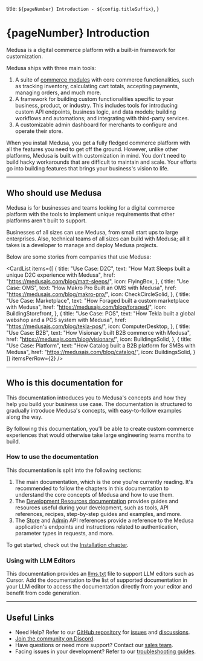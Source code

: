 
  title: `${pageNumber} Introduction - ${config.titleSuffix}`,
}

# {pageNumber} Introduction

Medusa is a digital commerce platform with a built-in framework for customization.

Medusa ships with three main tools:

1. A suite of [commerce modules](!resources!/commerce-modules) with core commerce functionalities, such as tracking inventory, calculating cart totals, accepting payments, managing orders, and much more.
2. A framework for building custom functionalities specific to your business, product, or industry. This includes tools for introducing custom API endpoints, business logic, and data models; building workflows and automations; and integrating with third-party services.
3. A customizable admin dashboard for merchants to configure and operate their store.

When you install Medusa, you get a fully fledged commerce platform with all the features you need to get off the ground. However, unlike other platforms, Medusa is built with customization in mind. You don't need to build hacky workarounds that are difficult to maintain and scale. Your efforts go into building features that brings your business's vision to life.

---

## Who should use Medusa

Medusa is for businesses and teams looking for a digital commerce platform with the tools to implement unique requirements that other platforms aren't built to support.

Businesses of all sizes can use Medusa, from small start ups to large enterprises. Also, technical teams of all sizes can build with Medusa; all it takes is a developer to manage and deploy Medusa projects.

Below are some stories from companies that use Medusa:

<CardList items={[
  {
    title: "Use Case: D2C",
    text: "How Matt Sleeps built a unique D2C experience with Medusa",
    href: "https://medusajs.com/blog/matt-sleeps/",
    icon: FlyingBox,
  },
  {
    title: "Use Case: OMS",
    text: "How Makro Pro Built an OMS with Medusa",
    href: "https://medusajs.com/blog/makro-pro/",
    icon: CheckCircleSolid,
  },
  {
    title: "Use Case: Marketplace",
    text: "How Foraged built a custom marketplace with Medusa",
    href: "https://medusajs.com/blog/foraged/",
    icon: BuildingStorefront,
  },
  {
    title: "Use Case: POS",
    text: "How Tekla built a global webshop and a POS system with Medusa",
    href: "https://medusajs.com/blog/tekla-pos/",
    icon: ComputerDesktop,
  },
  {
    title: "Use Case: B2B",
    text: "How Visionary built B2B commerce with Medusa",
    href: "https://medusajs.com/blog/visionary/",
    icon: BuildingsSolid,
  },
  {
    title: "Use Case: Platform",
    text: "How Catalog built a B2B platform for SMBs with Medusa",
    href: "https://medusajs.com/blog/catalog/",
    icon: BuildingsSolid,
  }
]} itemsPerRow={2} />

---

## Who is this documentation for

This documentation introduces you to Medusa's concepts and how they help you build your business use case. The documentation is structured to gradually introduce Medusa's concepts, with easy-to-follow examples along the way.

By following this documentation, you’ll be able to create custom commerce experiences that would otherwise take large engineering teams months to build.

### How to use the documentation

This documentation is split into the following sections:

1. The main documentation, which is the one you're currently reading. It's recommended to follow the chapters in this documentation to understand the core concepts of Medusa and how to use them.
2. The [Development Resources documentation](!resources!) provides guides and resources useful during your development, such as tools, API references, recipes, step-by-step guides and examples, and more.
3. The [Store](!api!/store) and [Admin](!api!/admin) API references provide a reference to the Medusa application's endpoints and instructions related to authentication, parameter types in requests, and more.

To get started, check out the [Installation chapter](./installation/page.mdx).

### Using with LLM Editors

This documentation provides an [llms.txt](https://docs.medusajs.com/llms.txt) file to support LLM editors such as Cursor. Add the documentation to the list of supported documentation in your LLM editor to access the documentation directly from your editor and benefit from code generation.

---

## Useful Links

- Need Help? Refer to our [GitHub repository](https://github.com/medusajs/medusa) for [issues](https://github.com/medusajs/medusa/issues) and [discussions](https://github.com/medusajs/medusa/discussions).
- [Join the community on Discord](https://discord.gg/medusajs).
- Have questions or need more support? Contact our [sales team](https://medusajs.com/contact/).
- Facing issues in your development? Refer to our [troubleshooting guides](!resources!/troubleshooting).
